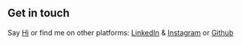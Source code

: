 ## Get in touch

Say [Hi](mailto:jesseklotz2306@gmail.com) or find me on other platforms: [LinkedIn](https://linkedin.com/in/jesseklotz) & [Instagram](https://www.instagram.com/jesseklotz23) or [Github](https://github.com/KlotzJesse)
